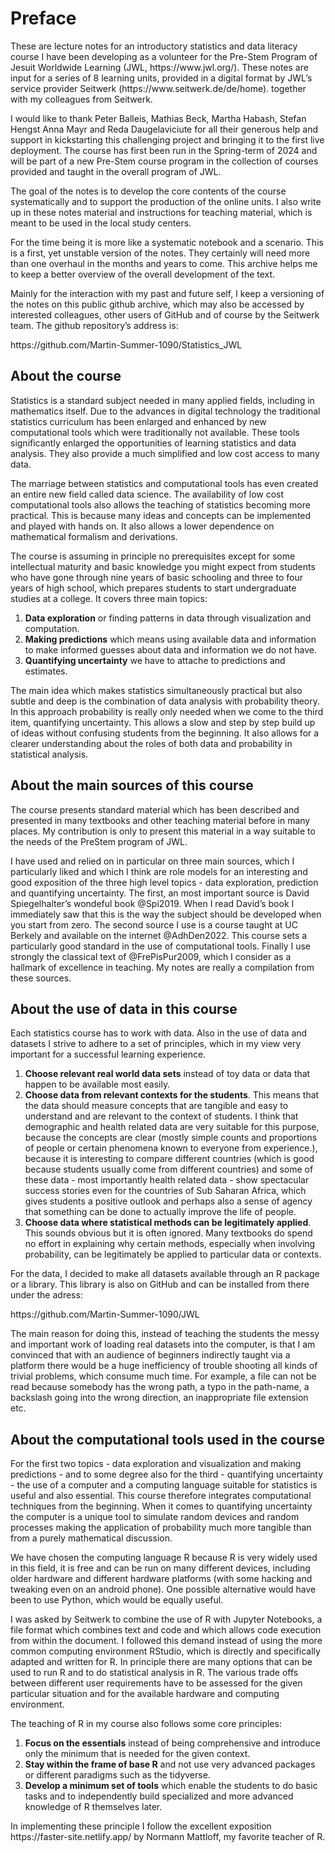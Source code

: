 # Preface {.unnumbered}

These are lecture notes for an introductory statistics and data literacy 
course I have been developing as a volunteer for the Pre-Stem Program of
Jesuit Worldwide Learning (JWL, https://www.jwl.org/). These notes are input 
for a series of 8 learning units, provided in a digital format 
by JWL's service provider Seitwerk (https://www.seitwerk.de/de/home). 
together with my colleagues from Seitwerk. 

I would like to thank
Peter Balleis, Mathias Beck, Martha Habash, Stefan Hengst Anna Mayr and
Reda Daugelaviciute for all their generous help and support
in kickstarting this challenging project and bringing it to the
first live deployment. The course has first been
run in the Spring-term of 2024 and will be part of a new Pre-Stem course
program in the collection of courses provided and taught in the overall
program of JWL.

The goal of the notes is to develop the core contents of 
the course systematically and to support
the production of the online units. I also write up in 
these notes material and instructions for
teaching material, which is meant to be used in the local study centers. 


For the time being it is more like a systematic notebook and a scenario. 
This is a first, yet unstable version of the notes. They certainly will
need more than one overhaul in the months and years to come.
This archive helps me to keep a better overview of the overall 
development of the text.

Mainly for the interaction with
my past and future self, I keep a versioning of the notes on this 
public github archive, which may
also be accessed by interested colleagues, other users of GitHub
and of course by the Seitwerk team. 
The github repository's address is:

https://github.com/Martin-Summer-1090/Statistics_JWL

## About the course

Statistics is a standard subject needed in many applied fields, including 
in mathematics itself. Due to the advances in digital 
technology the traditional statistics curriculum has been 
enlarged and enhanced by new computational tools which were 
traditionally not available. These tools significantly enlarged 
the opportunities of learning statistics and data analysis. 
They also provide a much simplified and low cost access to many data. 

The marriage between statistics and computational tools has even 
created an entire new field called data science. The availability 
of low cost computational tools also allows the teaching of 
statistics becoming more practical. This is because many 
ideas and concepts can be implemented and played with hands on. 
It also allows a lower dependence on mathematical formalism and derivations.

The course is assuming in principle no prerequisites except 
for some intellectual maturity and basic knowledge you might 
expect from students who have gone through nine years of basic 
schooling and three to four years of high school, which prepares 
students to start undergraduate studies at a college. It covers 
three main topics:

1.  **Data exploration** or finding patterns in data 
    through visualization and computation.
2.  **Making predictions** which means using available data and 
    information to make informed guesses about data and information 
    we do not have.
3.  **Quantifying uncertainty** we have to attache to predictions 
    and estimates.

The main idea which makes statistics simultaneously practical but also 
subtle and deep is the combination of data analysis with probability theory. 
In this approach probability is really only needed when we come to the 
third item, quantifying uncertainty. This allows a slow and step by 
step build up of ideas without confusing students from the beginning. 
It also allows for a clearer understanding about the roles of both 
data and probability in statistical analysis.

## About the main sources of this course

The course presents standard material which has been described and
presented in many textbooks and other teaching material before in many
places. My contribution is only to present this material in a way
suitable to the needs of the PreStem program of JWL.

I have used and relied on in particular on three main sources, which I
particularly liked and which I think are role models for an interesting
and good exposition of the three high level 
topics - data exploration, prediction and quantifying uncertainty. The
first, an most important source is David Spiegelhalter's wondeful book
@Spi2019. When I read David's book I immediately saw that this is the way
the subject should be developed when you start from zero. The second source
I use is a course taught at UC Berkely and available on the 
internet @AdhDen2022. This course sets a particularly good standard in the
use of computational tools. Finally I use strongly the classical
text of @FrePisPur2009, which I consider as a hallmark of excellence in
teaching. My notes are really a compilation from these sources.

## About the use of data in this course

Each statistics course has to work with data. Also in the 
use of data and datasets I strive to adhere to a set of 
principles, which in my view very important for a 
successful learning experience.

1. **Choose relevant real world data sets** instead of toy data or 
data that happen to be available most easily.
2. **Choose data from relevant contexts for the students**. This 
means that the data should measure concepts that are tangible and 
easy to understand and are relevant to the context of students. I 
think that demographic and health related data are very suitable 
for this purpose, because the concepts are clear (mostly simple 
counts and proportions of people or certain phenomena known to 
everyone from experience.), because it is interesting to 
compare different countries (which is good because students 
usually come from different countries) and some of 
these data - most importantly health related data - show 
spectacular success stories even for the countries of Sub 
Saharan Africa, which gives students a positive outlook 
and perhaps also a sense of agency that something can 
be done to actually improve the life of people.
3. **Choose data where statistical methods can be legitimately applied**. 
This sounds obvious but it is often ignored. Many textbooks do 
spend no effort in explaining why certain methods, especially 
when involving probability, can be legitimately be applied 
to particular data or contexts. 

For the data, I decided to make all datasets available through an R 
package or a library. This library is also on GitHub and can be
installed from there under the adress:

https://github.com/Martin-Summer-1090/JWL

The main reason for doing this, instead of 
teaching the students the messy and important 
work of loading real datasets into the computer, is 
that I am convinced that with an audience of beginners 
indirectly taught via a platform there would be a huge 
inefficiency of trouble shooting all kinds of trivial 
problems, which consume much time. For example, a file 
can not be read because somebody has the wrong path, a 
typo in the path-name, a backslash going into the wrong 
direction, an inappropriate file extension etc.

## About the computational tools used in the course

For the first two topics - data exploration and visualization 
and making predictions - and to some degree also for  the third - 
quantifying uncertainty - the use of a computer and a computing 
language suitable for statistics is useful and also essential. 
This course therefore integrates computational techniques from 
the beginning. When it comes to quantifying uncertainty the 
computer is a unique tool to simulate random devices and 
random processes making the application of probability much 
more tangible than from a purely mathematical discussion.

We have chosen the computing language R because R is very widely 
used in this field, it is free and can be run on many different 
devices, including older hardware and different hardware 
platforms (with some hacking and tweaking even on an android phone). 
One possible alternative would have been to use Python, which would 
be equally useful. 

I was asked by Seitwerk to combine the use of R with Jupyter 
Notebooks, a file format which combines text and code and which 
allows code execution from within the document. I followed 
this demand instead of using the more common computing environment 
RStudio, which is directly and specifically adapted and written for R. 
In principle there are many options that can be used to run R 
and to do statistical analysis in R. The various trade offs 
between different user requirements have to be assessed for the 
given particular situation and for the available hardware and 
computing environment.

The teaching of R in my course also follows some core principles:

1. **Focus on the essentials** instead of being comprehensive and 
introduce only the minimum that is needed for the given context.
2. **Stay within the frame of base R** and not use very 
advanced packages or different paradigms such as the tidyverse.
3. **Develop a minimum set of tools** which enable the students to do 
basic tasks and to independently build specialized and more 
advanced knowledge of R themselves later.

In implementing these principle I follow the excellent exposition
https://faster-site.netlify.app/ by Normann Mattloff, my favorite teacher
of R.
